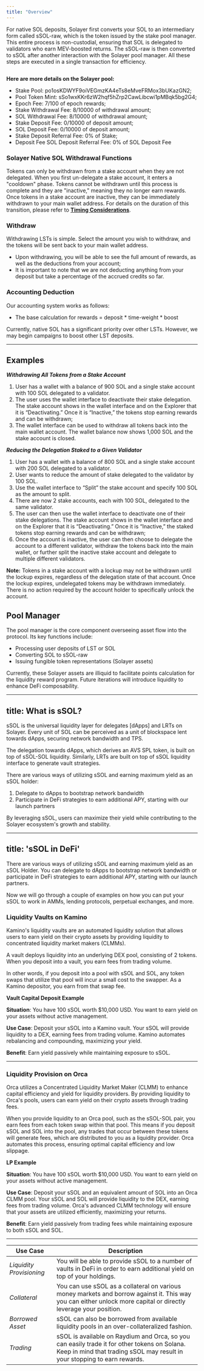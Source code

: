 ```yaml
---
title: "Overview"
---
```


For native SOL deposits, Solayer first converts your SOL to an intermediary form called sSOL-raw, which is the token issued by the stake pool manager. This entire process is non-custodial, ensuring that SOL is delegated to validators who earn MEV-boosted returns. The sSOL-raw is then converted to sSOL after another interaction with the Solayer pool manager. All these steps are executed in a single transaction for efficiency.

<Frame><img src="https://2113331469-files.gitbook.io/~/files/v0/b/gitbook-x-prod.appspot.com/o/spaces%2FzYM0pEemeu6F3UKGPAZE%2Fuploads%2FoQGghGD3fQfLJgGF4Wvx%2Fimage.png?alt=media&token=a5bc0774-61b9-4333-9664-80f2c88e62bd" alt="" /></Frame>

**Here are more details on the Solayer pool:**

* Stake Pool: po1osKDWYF9oiVEGmzKA4eTs8eMveFRMox3bUKazGN2;
* Pool Token Mint: sSo1wxKKr6zW2hqf5hZrp2CawLibcwi1pMBqk5bg2G4;
* Epoch Fee: 7/100 of epoch rewards;
* Stake Withdrawal Fee: 8/10000 of withdrawal amount;
* SOL Withdrawal Fee: 8/10000 of withdrawal amount;
* Stake Deposit Fee: 0/10000 of deposit amount;
* SOL Deposit Fee: 0/10000 of deposit amount;
* Stake Deposit Referral Fee: 0% of Stake;
* Deposit Fee SOL Deposit Referral Fee: 0% of SOL Deposit Fee


### Solayer Native SOL Withdrawal Functions

Tokens can only be withdrawn from a stake account when they are not delegated. When you first un-delegate a stake account, it enters a "cooldown" phase. Tokens cannot be withdrawn until this process is complete and they are "inactive," meaning they no longer earn rewards. Once tokens in a stake account are inactive, they can be immediately withdrawn to your main wallet address. For details on the duration of this transition, please refer to [**Timing Considerations**](https://solana.com/staking#overview/delegation-timing-considerations).

### Withdraw

Withdrawing LSTs is simple. Select the amount you wish to withdraw, and the tokens will be sent back to your main wallet address.

* Upon withdrawing, you will be able to see the full amount of rewards, as well as the deductions from your account;
* It is important to note that we are not deducting anything from your deposit but take a percentage of the accrued credits so far.

### Accounting Deduction

Our accounting system works as follows:

* The base calculation for rewards = deposit \* time-weight \* boost

Currently, native SOL has a significant priority over other LSTs. However, we may begin campaigns to boost other LST deposits.

***

## Examples

_**Withdrawing All Tokens from a Stake Account**_

1. User has a wallet with a balance of 900 SOL and a single stake account with 100 SOL delegated to a validator.
2. The user uses the wallet interface to deactivate their stake delegation. The stake account shows in the wallet interface and on the Explorer that it is “Deactivating.” Once it is “Inactive,” the tokens stop earning rewards and can be withdrawn;
3. The wallet interface can be used to withdraw all tokens back into the main wallet account. The wallet balance now shows 1,000 SOL and the stake account is closed.

_**Reducing the Delegation Staked to a Given Validator**_

1. User has a wallet with a balance of 800 SOL and a single stake account with 200 SOL delegated to a validator.
2. User wants to reduce the amount of stake delegated to the validator by 100 SOL.
3. Use the wallet interface to “Split” the stake account and specify 100 SOL as the amount to split.
4. There are now 2 stake accounts, each with 100 SOL, delegated to the same validator.
5. The user can then use the wallet interface to deactivate one of their stake delegations. The stake account shows in the wallet interface and on the Explorer that it is “Deactivating.” Once it is “Inactive,” the staked tokens stop earning rewards and can be withdrawn;
6. Once the account is inactive, the user can then choose to delegate the account to a different validator, withdraw the tokens back into the main wallet, or further split the inactive stake account and delegate to multiple different validators.

**Note:** Tokens in a stake account with a lockup may not be withdrawn until the lockup expires, regardless of the delegation state of that account. Once the lockup expires, undelegated tokens may be withdrawn immediately. There is no action required by the account holder to specifically unlock the account.


## Pool Manager

The pool manager is the core component overseeing asset flow into the protocol. Its key functions include:

- Processing user deposits of LST or SOL
- Converting SOL to sSOL-raw
- Issuing fungible token representations (Solayer assets)

Currently, these Solayer assets are illiquid to facilitate points calculation for the liquidity reward program. Future iterations will introduce liquidity to enhance DeFi composability.

---
title: What is sSOL?
---

sSOL is the universal liquidity layer for delegates [dApps] and LRTs on Solayer. Every unit of SOL can be perceived as a unit of blockspace lent towards dApps, securing network bandwidth and TPS.

The delegation towards dApps, which derives an AVS SPL token, is built on top of sSOL-SOL liquidity. Similarly, LRTs are built on top of sSOL liquidity interface to generate vault strategies.

There are various ways of utilizing sSOL and earning maximum yield as an sSOL holder:

1. Delegate to dApps to bootstrap network bandwidth
2. Participate in DeFi strategies to earn additional APY, starting with our launch partners

By leveraging sSOL, users can maximize their yield while contributing to the Solayer ecosystem's growth and stability.

---
title: 'sSOL in DeFi'
---
There are various ways of utilizing sSOL and earning maximum yield as an sSOL Holder. You can delegate to dApps to bootstrap network bandwidth or participate in DeFi strategies to earn additional APY, starting with our launch partners.

Now we will go through a couple of examples on how you can put your sSOL to work in AMMs, lending protocols, perpetual exchanges, and more.

### Liquidity Vaults on Kamino

Kamino's liquidity vaults are an automated liquidity solution that allows users to earn yield on their crypto assets by providing liquidity to concentrated liquidity market makers (CLMMs).

A vault deploys liquidity into an underlying DEX pool, consisting of 2 tokens. When you deposit into a vault, you earn fees from trading volume.

In other words, if you deposit into a pool with sSOL and SOL, any token swaps that utilize that pool will incur a small cost to the swapper. As a Kamino depositor, you earn from that swap fee.

**Vault Capital Deposit Example**

**Situation**: You have 100 sSOL worth $10,000 USD. You want to earn yield on your assets without active management.

**Use Case**: Deposit your sSOL into a Kamino vault. Your sSOL will provide liquidity to a DEX, earning fees from trading volume. Kamino automates rebalancing and compounding, maximizing your yield.

**Benefit**: Earn yield passively while maintaining exposure to sSOL.

***


### Liquidity Provision on Orca

Orca utilizes a Concentrated Liquidity Market Maker (CLMM) to enhance capital efficiency and yield for liquidity providers. By providing liquidity to Orca's pools, users can earn yield on their crypto assets through trading fees.

When you provide liquidity to an Orca pool, such as the sSOL-SOL pair, you earn fees from each token swap within that pool. This means if you deposit sSOL and SOL into the pool, any trades that occur between these tokens will generate fees, which are distributed to you as a liquidity provider. Orca automates this process, ensuring optimal capital efficiency and low slippage.

**LP Example**

**Situation**: You have 100 sSOL worth $10,000 USD. You want to earn yield on your assets without active management.

**Use Case**: Deposit your sSOL and an equivalent amount of SOL into an Orca CLMM pool. Your sSOL and SOL will provide liquidity to the DEX, earning fees from trading volume. Orca's advanced CLMM technology will ensure that your assets are utilized efficiently, maximizing your returns.

**Benefit**: Earn yield passively from trading fees while maintaining exposure to both sSOL and SOL.

***


| **Use Case**                        | **Description**                                                                                                                                                            |
| ----------------------------------- | -------------------------------------------------------------------------------------------------------------------------------------------------------------------------- |
| _Liquidity Provisioning_            | You will be able to provide sSOL to a number of vaults in DeFi in order to earn additional yield on top of your holdings.                                                  |
| _Collateral_    | You can use sSOL as a collateral on various money markets and borrow against it. This way you can either unlock more capital or directly leverage your position.           |
| _Borrowed Asset_  | sSOL can also be borrowed from available liquidity pools in an over-collateralized fashion.                                                                                |
| _Trading_       | sSOL is available on Raydium and Orca, so you can easily trade it for other tokens on Solana. Keep in mind that trading sSOL may result in your stopping to earn rewards.  |